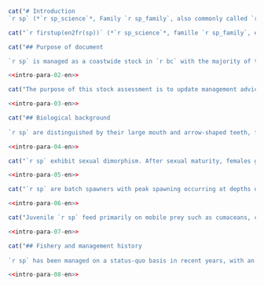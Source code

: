 ```r
cat("# Introduction
`r sp` (*`r sp_science`*, Family `r sp_family`, also commonly called `r sp_colloq`), is a species of flatfish that occurs in the offshore waters of `r bc`. `r sp` are primarily taken by the groundfish bottom trawl fishery, although they are also encountered by hook and line fisheries, particularly those targeting Pacific Halibut (*Hippoglossus stenolepis*). Prior to the introduction of freezer trawlers in the `r bc` groundfish fleet in the mid-2000s, most of the historical catch of `r sp` is understood to have been discarded at sea. Proteolysis occurs in the muscle tissue of this species a short time after it is caught, making the flesh mushy and unpalatable. In the past five years, Asian markets have been established for fillets that have been frozen at sea as soon as possible after capture to reduce proteolysis. There is also an Asian market for the frills. The stock was last assessed by @grandin2017, who presented an age-structured Bayesian model using the iSCAM platform. This stock assessment covers the combined Pacific Marine Fisheries Commission (PMFC) major areas 3CD and 5ABCDE off the west coast of `r bc`.")
```

```r
cat("`r firstup(en2fr(sp))` (*`r sp_science`*, famille `r sp_family`, également appelé communément `r sp_colloq`), est une espèce de poisson plat que l'on trouve dans les eaux du large de la Colombie-Britannique. Il est principalement capturé par la pêche au chalut de fond, bien qu'il soit également pêché à la ligne et à l'hameçon, en particulier par les pêcheurs de flétan du Pacifique (*Hippoglossus stenolepis*). Avant l'introduction de chalutiers congélateurs dans la flotte de pêche au poisson de fond de la mer du Nord au milieu des années 2000, la plupart des prises historiques du flétan du Pacifique étaient rejetées en mer. La protéolyse se produit dans le tissu musculaire de cette espèce peu de temps après sa capture, ce qui rend la chair pâteuse et peu appétissante. Au cours des cinq dernières années, des marchés asiatiques ont été créés pour les filets qui ont été congelés en mer le plus rapidement possible après la capture afin de réduire la protéolyse. Il existe également un marché asiatique pour les fressures. Le stock a été évalué pour la dernière fois par @grandin2017, qui a présenté un modèle bayésien structuré par âge utilisant la plateforme iSCAM. Cette évaluation du stock couvre les grandes zones combinées 3CD et 5ABCDE de la Commission des pêches maritimes du Pacifique (PMFC) au large de la côte ouest de la `r bc`.")
```

```r
cat("## Purpose of document

`r sp` is managed as a coastwide stock in `r bc` with the majority of the catch coming from Pacific Marine Fisheries Commission (PMFC) major areas 3CD; `r wcvi`, 5AB; `r qcs` and 5CD; `r hs` (Figures XX and XX, Table XX). The Strait of Georgia (management area 4B) is not included in this stock assessment. The 2020 Total Allowable Catch (TAC) was 4,000 metric tonnes, reduced from 15,000 t in March of 2020.")
```
```r
<<intro-para-02-en>>
```

```r
cat("The purpose of this stock assessment is to update management advice for `r sp` stocks in `r bc` as requested by the Pacific Groundfish Management Unit (GMU). This assessment identifies reference points for `r sp` that are consistent with the DFO Decision-making Framework Incorporating the Precautionary Approach [@dfo2009] and characterizes stock status relative to these reference points, using a Bayesian, age-structured stock assessment model. Management advice is provided in the form of decision tables which forecast the impacts of a range of harvest levels on `r sp`stock status relative to these reference points.")
```
```r
<<intro-para-03-en>>
```

```r
cat("## Biological background
  
`r sp` are distinguished by their large mouth and arrow-shaped teeth, for which the species is named [@hart1973]. Their distribution ranges from Baja California to the eastern Bering Sea (@hart1973). In `r bc` the species inhabits depths from 50--900 m (@arf2001).")
```
```r
<<intro-para-04-en>>
```

```r
cat("`r sp` exhibit sexual dimorphism. After sexual maturity, females grow faster than males and reach a larger maximum size (Appendix XX, Figure XX). Theoretical maximum length, $L_{\infty}$, is estimated to be XX cm for females and XX cm for males in `r bc` although the maximum sizes which have been observed are XX cm for females and XX cm for males (Figure XX). Age-at-50%-maturity for females is thought to occur around age XX y for females and XX y for males. The maximum observed age is XX y for females and XX y for males. There were few observations of fish over 20 y in the dataset, and this assessment assumes a plus group of 20 y (Figure XX).")
```
```r
<<intro-para-05-en>>
```

```r
cat("`r sp` are batch spawners with peak spawning occurring at depths deeper than 350 m in the fall and winter months, although the timing of spawning may vary inter-annually [@arf1995]. The species produces pelagic eggs, followed by a pelagic larval stage that may last several months [@arf1995]. Fecundity of this species is poorly understood [@dicosimo1998]. One and two year old fish occupy shallower depths than adults, but by the age of three or four years old, they are generally found in deeper water with adults [@arf2001]. `r sp` appear to occupy separate spawning (winter) and feeding (summer) areas, and undergo seasonal bathymetric movement from shallower to deeper water in the fall and winter [@arf2001].")
```
```r
<<intro-para-06-en>>
```

```r
cat("Juvenile `r sp` feed primarily on mobile prey such as cumaceans, carideans and amphipods. Adults are piscivorous and cannibalistic, feeding on Pacific Herring (*Clupea pallasii*), juvenile Walleye Pollock (*Theragra chalcogramma*) and Pacific Sandlance (*Ammodytes hexapterus*), among other species [@fargo1981].")
```
```r
<<intro-para-07-en>>
```
```r
cat("## Fishery and management history
  
`r sp` has been managed on a status-quo basis in recent years, with an annual allocation of 15,000 t for the groundfish trawl fleet since 2006. Before that time, there were no limits on catches or discards of `r sp`. The areas of high CPUE in Dixon Entrance seen in Figure \@ref(fig:cpue) are mainly from this test fishery.")
```
```r
<<intro-para-08-en>>
```

\clearpage